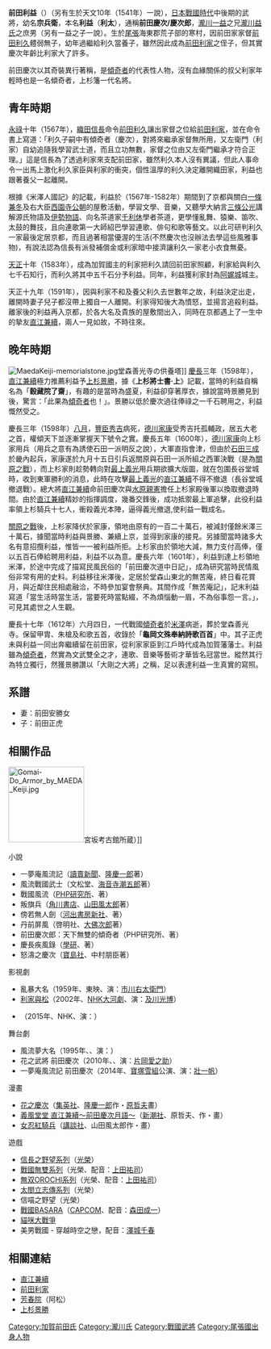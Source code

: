 {{日本武士
|名稱= 前田慶次
|圖片名稱= Maeda Keijirō.jpg
|圖片大小= 250px
|圖片說明= [[落合芳幾|落合芳幾]]画
| 時代 =[[战国时代_(日本)|战国時代]] - [[江戸時代|江戸時代]]初期
| 生誕 =[[天文_(元号)|天文]]2年（[[1533年|1533年]]）<br />※天文元年（[[1532年|1532年]]）～天文10年（[[1541年|1541年]]）とする説あり
| 死没 =[[慶長|慶長]]10年[[11月9日_(旧暦)|11月9日]]（[[1605年|1605年]][[12月18日|12月18日]]）<br />※慶長17年[[6月4日_(旧暦)|6月4日]]（[[1612年|1612年]][[7月2日|7月2日]]）とする説あり
| 改名 =利益、利太、利大、利貞、利卓
| 別名 =宗兵衛、慶次郎、慶二郎、啓次郎、慶次、穀蔵院飄戸斎、穀蔵院忽之斎、龍砕軒不便斎
| 諡号 = 
| 神号 =
| 戒名 =
| 霊名 =
| 墓所 =[[米泽市|米泽市]][[堂森善光寺|堂森善光寺]]
| 官位 =
| 幕府 =
| 主君 =[[前田利久|前田利久]]→[[前田利家|前田利家]]→[[上杉景勝|上杉景勝]]
| 藩   =
| 氏族 =[[前田氏|前田氏]]<!--当時は血族主義ではありません-->
| 父母 =[[生父|生父]]：[[滝川氏|滝川氏]]某（[[滝川益氏|滝川益氏]]／[[滝川益重|滝川益重]]）、[[養父|養父]]：''[[前田利久|前田利久]]''
| 兄弟 =
| 妻   =[[前田安勝|前田安勝]]の娘
| 子   =[[前田正虎|正虎]]、女（[[戸田方勝|戸田方勝]]（方邦）室）、女（北条庄三郎（[[北条氏邦|北条氏邦]]末子）室）、ほか
| 特記事項 =
}}

'''前田利益'''（{{bd|1533年||1612年||}}）（另有生於天文10年（1541年）一說），[[日本戰國時代|日本戰國時代]]中後期的武將，幼名'''宗兵衛'''，本名'''利益'''（'''利太'''），通稱'''前田慶次/慶次郎'''，[[瀧川一益|瀧川一益]]之兄[[瀧川益氏|瀧川益氏]]之庶男（另有一益之子一說）。生於[[尾張|尾張]]海東郡荒子部的寒村，因前田家家督[[前田利久|前田利久]]體弱無子，幼年過繼給利久當養子，雖然因此成為[[前田利家|前田利家]]之侄子，但其實慶次年齡比利家大了許多。

前田慶次以其奇裝異行著稱，是[[傾奇者|傾奇者]]的代表性人物，沒有血緣關係的叔父利家年輕時也是一名傾奇者，上杉籓一代名將。

==青年時期==
[[永祿|永祿]]十年（1567年），[[織田信長|織田信長]]命令[[前田利久|前田利久]]讓出家督之位給[[前田利家|前田利家]]，並在命令書上寫道：「利久子嗣中有傾奇者（慶次），對將來繼承家督無所用，又左衛門（利家）自幼追隨我學習武士道，而且立功無數，家督之位由又左衛門繼承才符合正理。」這是信長為了透過利家來支配前田家，雖然利久本人沒有異議，但此人事命令一出馬上激化利久家臣與利家的衝突，個性溫厚的利久決定離開織田家，利益也跟著養父一起離開。

根據《米澤人國記》的記載，利益於（1567年-1582年）期間到了京都與關白[[一條兼冬|一條兼冬]]及右大臣[[西園寺公朝|西園寺公朝]]的屋敷活動，學習文學、音樂，又聽學大納言[[三條公光|三條公光]]講解源氏物語及[[伊勢物語|伊勢物語]]、向名茶道家[[千利休|千利休]]學者茶道，更學懂亂舞、猿樂、笛吹、太鼓的舞技，且向連歌第一大師紹巴學習連歌、俳句和歌等藝文。以此可研判利久一家最後定居京都，而且過著相當優渥的生活(不然慶次也沒辦法去學這些風雅事物)，有說法認為信長有派發補償金或利家暗中接濟讓利久一家老小衣食無憂。

[[天正_(日本)|天正]]十年（1583年），成為加賀國主的利家把利久請回前田家照顧，利家給與利久七千石知行，而利久將其中五千石分予利益。同年，利益獲利家封為[[阿娓城|阿娓城]]城主。

天正十九年（1591年），因與利家不和及養父利久去世數年之故，利益決定出走，離開時妻子兒子都沒帶上獨自一人離開。利家得知後大為憤怒，並揚言追殺利益。離家後的利益再入京都，於各大名及貴族的屋敷間出入，同時在京都遇上了一生中的摯友[[直江兼續|直江兼續]]，兩人一見如故，不時往來。

==晚年時期==
[[File:MaedaKeiji-memorialstone.jpg|thumb]]堂森善光寺の供養塔]]
[[慶長|慶長]]三年（1598年），[[直江兼續|直江兼續]]極力推薦利益予[[上杉景勝|上杉景勝]]，據《'''上杉將士書‧上'''》記載，當時的利益自稱名為「'''穀藏院了齋'''」，有趣的是當時為盛夏，利益卻穿著厚衣，據說當時景勝見到後，驚言：「此果為[[傾奇者|傾奇者]]也！」。景勝以低於慶次過往俸祿之一千石聘用之，利益慨然受之。

慶長三年（1598年）[[八月|八月]]，[[豐臣秀吉|豐臣秀吉]]病死，[[德川家康|德川家康]]受秀吉托孤輔政，居五大老之首，權傾天下並逐漸掌握天下號令之實。慶長五年（1600年），[[德川家康|德川家康]]向上杉家用兵（用兵之意有為誘使石田一派明反之說），大軍直指會津，但由於[[石田三成|石田三成]]於畿內起兵，家康遂於九月十五日引兵返關原與石田一派所組之西軍決戰（是為[[關原之戰|關原之戰]]），而上杉家則趁勢轉向對[[最上義光|最上義光]]用兵期欲擴大版圖，就在包圍長谷堂城時，收到東軍勝利的消息，此時在攻擊[[最上義光|最上義光]]的[[直江兼續|直江兼續]]不得不撤退（長谷堂城撤退戰）。總大將[[直江兼續|直江兼續]]命前田慶次與[[水原親憲|水原親憲]]擔任上杉家殿後軍以換取撤退時間。由於[[直江兼續|直江兼續]]精妙的指揮調度，幾番交鋒後，成功抵禦最上軍追擊，此役利益率領上杉騎兵十七人，衝殺義光本陣，逼得義光撤退,使利益一戰成名。

[[關原之戰|關原之戰]]後，上杉家降伏於家康，領地由原有的一百二十萬石，被減封僅餘米澤三十萬石，據聞當時利益與景勝、兼續上京，並得到家康的接見。另據聞當時諸多大名有意招攬利益，惟皆一一被利益所拒。上杉家由於領地大減，無力支付高俸，僅以五百石俸給聘用利益，利益不以為意。慶長六年（1601年），利益到達上杉領地米澤，於途中完成了描寫民風民俗的「前田慶次道中日記」，成為研究當時民情風俗非常有用的史料。利益移往米澤後，定居於堂森山東北的無苦庵，終日看花賞月，與近鄰住民相處融洽，不時參加宴會祭典。其間作成「無苦庵記」，記末利益寫道「當生活時當生活，當要死時當點綴，不為煩惱動一眉，不為俗事怨一言。」，可見其處世之人生觀。

慶長十七年（1612年）六月四日，一代戰國[[傾奇者|傾奇者]]於[[米澤|米澤]]病逝，葬於堂森善光寺。保留甲胄、朱槍及和歌五首，收錄於「'''龜岡文殊奉納詩歌百首'''」中。其子正虎未與利益一同出奔繼續留在前田家，從利家家臣到江戶時代成為加賀藩藩士。利益雖為[[傾奇者|傾奇者]]，然實為文武雙全之才，連歌、音樂等藝術才華皆名冠當世。縱然其行為特立獨行，然獲景勝讚以「大剛之大將」之稱，足以表達利益一生真實的寫照。

== 系譜 ==
*妻：前田安勝女
*子：前田正虎
== 相關作品 ==
[[File:Gomai-Do_Armor_by_MAEDA_Keiji.jpg|150px]]宮坂考古館所蔵）]]
;小說
*一夢庵風流記（[[讀賣新聞|讀賣新聞]]、[[隆慶一郎|隆慶一郎]]著）
*風流戰國武士（文松堂、[[海音寺潮五郎|海音寺潮五郎]]著）
*戰國風流（[[PHP研究所|PHP研究所]]、{{tsl|ja|村上元三}}著）
*叛旗兵（[[角川書店|角川書店]]、[[山田風太郎|山田風太郎]]著）
*傍若無人劍（[[河出書房新社|河出書房新社]]、{{tsl|ja|南條範夫}}著）
*丹前屏風（啓明社、[[大佛次郎|大佛次郎]]著）
*前田慶次郎：天下無雙的傾奇者（PHP研究所、{{tsl|ja|近衛龍春}}著）
*慶長疾風錄（[[學研|學研]]、{{tsl|ja|伊藤浩士}}著）
*怒濤之慶次（[[寶島社|寶島社]]、中村朋臣著）

;影視劇
*亂暴大名（1959年、東映、演：[[市川右太衛門|市川右太衛門]]）
*[[利家與松|利家與松]]（2002年、[[NHK大河劇|NHK大河劇]]、演：[[及川光博|及川光博]]）
*{{tsl|ja|かぶき者 慶次|傾奇者慶次}}（2015年、NHK、演：{{tsl|ja|藤竜也|藤龍也}}）

;舞台劇
*風流夢大名（1995年、{{tsl|ja|明治座}}、演：{{tsl|ja|高橋英樹 (俳優)|高橋英樹}}）
*花之武將 前田慶次（2010年、{{tsl|ja|大阪松竹座}}、演：[[片岡愛之助_(第六代)|片岡愛之助]]）
*一夢庵風流記 前田慶次（2014年、[[寶塚|寶塚]][[雪組|雪組]]公演、演：[[壯一帆|壯一帆]]）

;漫畫
*[[花之慶次|花之慶次]]（[[集英社|集英社]]、[[隆慶一郎|隆慶一郎]]作・[[原哲夫|原哲夫]]畫）
*[[義風堂堂！！兼續和慶次|義風堂堂 直江兼續～前田慶次月語～]]（[[新潮社|新潮社]]、原哲夫、{{tsl|ja|堀江信彦}}作・{{tsl|ja|武村勇治}}畫）
*[[山風短|女忍紅騎兵]]（[[講談社|講談社]]、山田風太郎作・{{tsl|ja|せがわまさき|瀨川雅樹}}畫）

;遊戲
*[[信長之野望系列|信長之野望系列]]（[[光榮|光榮]]）
*[[戰國無雙系列|戰國無雙系列]]（光榮、配音：[[上田祐司|上田祐司]]）
*[[無双OROCHI系列|無双OROCHI系列]]（光榮、配音：[[上田祐司|上田祐司]]）
*[[太閤立志傳系列|太閤立志傳系列]]（光榮）
*信喵之野望（光榮）
*[[戰國BASARA|戰國BASARA]]（[[CAPCOM|CAPCOM]]、配音：[[森田成一|森田成一]]）
*[[貓咪大戰爭|貓咪大戰爭]]
*美男戰國 - 穿越時空之戀，配音：[[澤城千春|澤城千春]]

== 相關連結 ==
* [[直江兼續|直江兼續]]
*[[前田利家|前田利家]]
*[[芳春院|芳春院]]（阿松）
*[[上杉景勝|上杉景勝]]

[[Category:加賀前田氏|Category:加賀前田氏]]
[[Category:瀧川氏|Category:瀧川氏]]
[[Category:戰國武將|Category:戰國武將]]
[[Category:尾張國出身人物|Category:尾張國出身人物]]